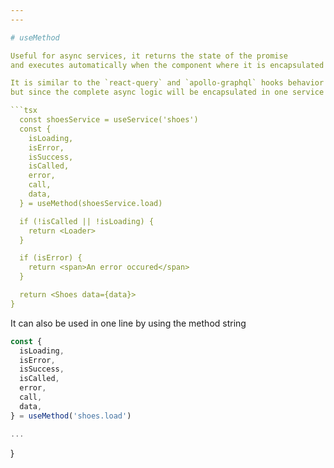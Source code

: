 ```yaml
---
---

# useMethod

Useful for async services, it returns the state of the promise
and executes automatically when the component where it is encapsulated first renders

It is similar to the `react-query` and `apollo-graphql` hooks behavior
but since the complete async logic will be encapsulated in one service method, no need to listen in a useEffect or a useMemo a query to finish, the useMethod just wraps a complete use case and generates the data useful for the UI (in most of the cases no need to store a isLoading boolean in the store)

```tsx
  const shoesService = useService('shoes')
  const {
    isLoading,
    isError,
    isSuccess,
    isCalled,
    error,
    call,
    data,
  } = useMethod(shoesService.load)

  if (!isCalled || !isLoading) {
    return <Loader>
  }

  if (isError) {
    return <span>An error occured</span>
  }

  return <Shoes data={data}>
}
```

It can also be used in one line by using the method string

```ts
const {
  isLoading,
  isError,
  isSuccess,
  isCalled,
  error,
  call,
  data,
} = useMethod('shoes.load')

...
```

}
```
